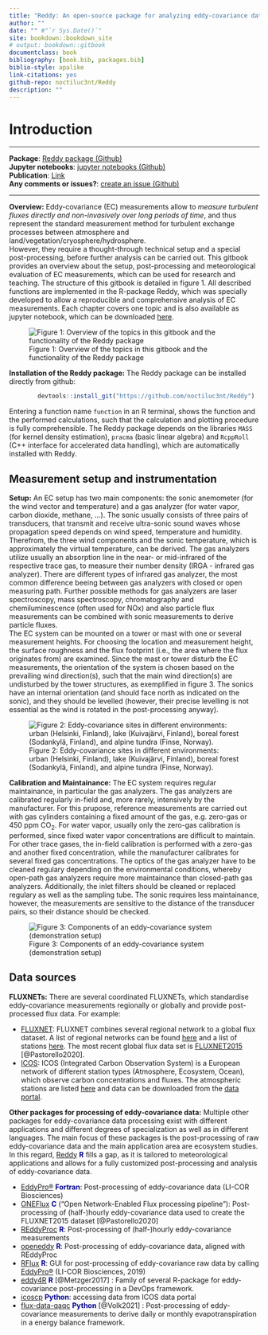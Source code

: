 ```yaml
--- 
title: "Reddy: An open-source package for analyzing eddy-covariance data"
author: ""
date: "" #"`r Sys.Date()`"
site: bookdown::bookdown_site
# output: bookdown::gitbook
documentclass: book
bibliography: [book.bib, packages.bib]
biblio-style: apalike
link-citations: yes
github-repo: noctiluc3nt/Reddy
description: ""
---
```



# Introduction

<hr>
**Package**: <a href="https://github.com/noctiluc3nt/Reddy">Reddy package (Github)</a> <br> 
**Jupyter notebooks**: <a href="https://github.com/noctiluc3nt/ec_analyze/tree/main/notebooks">jupyter notebooks (Github)</a><br>
**Publication**: <a href="https://link.springer.com/article/10.1007/s10546-024-00879-5">Link</a><br>
**Any comments or issues?**: <a href="https://github.com/noctiluc3nt/ec_analyze/issues">create an issue (Github)</a>

<hr>

**Overview:** Eddy-covariance (EC) measurements allow to *measure turbulent fluxes directly and non-invasively over long periods of time*, and thus represent the standard measurement method for turbulent exchange processes between atmosphere and land/vegetation/cryosphere/hydrosphere. 
<br>
However, they require a thought-through technical setup and a special post-processing, before further analysis can be carried out. 
This gitbook provides an overview about the setup, post-processing and meteorological evaluation of EC measurements, which can be used for research and teaching. The structure of this gitbook is detailed in figure 1. All described functions are implemented in the R-package Reddy, which was specially developed to allow a reproducible and comprehensive analysis of EC measurements.
Each chapter covers one topic and is also available as jupyter notebook, which can be downloaded  <a href="https://github.com/noctiluc3nt/ec_analyze/tree/main/notebooks">here</a>. 

![Figure 1: Overview of the topics in this gitbook and the functionality of the Reddy package](./figures/schema/schema.png)


**Installation of the Reddy package:** The Reddy package can be installed directly from github:
```R
        devtools::install_git("https://github.com/noctiluc3nt/Reddy")
```
Entering a function name `function` in an R terminal, shows the function and the performed calculations, such that the calculation and plotting procedure is fully comprehensible.
The Reddy package depends on the libraries `MASS` (for kernel density estimation), `pracma` (basic linear algebra) and `RcppRoll` (C++ interface for accelerated data handling), which are automatically installed with Reddy.

## Measurement setup and instrumentation

**Setup:**
An EC setup has two main components: the sonic anemometer (for the wind vector and temperature) and a gas analyzer (for water vapor, carbon dioxide, methane, ...). 
The sonic usually consists of three pairs of transducers, that transmit and receive ultra-sonic sound waves whose propagation speed depends on wind speed, temperature and humidity. Therefrom, the three wind components and the sonic temperature, which is approximately the virtual temperature, can be derived.
The gas analyzers utilize usually an absorption line in the near- or mid-infrared of the respective trace gas, to measure their number density (IRGA - infrared gas analyzer). There are different types of infrared gas analyzer, the most common difference beeing between gas analyzers with closed or open measuring path.
Further possible methods for gas analyzers are laser spectroscopy, mass spectroscopy, chromatography and chemiluminescence (often used for NOx) and also particle flux measurements can be combined with sonic measurements to derive particle fluxes. <br>
The EC system can be mounted on a tower or mast with one or several measurement heights. For choosing the location and measurement height, the surface roughness and the flux footprint (i.e., the area where the flux originates from) are examined. Since the mast or tower disturb the EC measurements, the orientation of the system is chosen based on the prevailing wind direction(s), such that the main wind direction(s) are undisturbed by the tower structures, as exemplified in figure 3. 
The sonics have an internal orientation (and should face north as indicated on the sonic), and they should be levelled (however, their precise levelling is not essential as the wind is rotated in the post-processing anyway).

![Figure 2: Eddy-covariance sites in different environments:  urban (Helsinki, Finland), lake (Kuivajärvi, Finland), boreal forest (Sodankylä, Finland), and alpine tundra (Finse, Norway).](./figures/setup/ec_sites4.png)

**Calibration and Maintainance:**
The EC system requires regular maintainance, in particular the gas analyzers. The gas analyzers are calibrated regularly in-field and, more rarely, intensively by the manufacturer. For this prupose, reference measurements are carried out with gas cylinders containing a fixed amount of the gas, e.g. zero-gas or 450 ppm CO$_2$. For water vapor, usually only the zero-gas calibration is performed, since fixed water vapor concentrations are difficult to maintain. For other trace gases, the in-field calibration is performed with a zero-gas and another fixed concentration, while the manufacturer calibrates for several fixed gas concentrations.
The optics of the gas analyzer have to be cleaned regulary depending on the environmental conditions, whereby open-path gas analyzers require more maintainance than closed-path gas analyzers.
Additionally, the inlet filters should be cleaned or replaced regulary as well as the sampling tube. The sonic requires less maintainance, however, the measurements are sensitive to the distance of the transducer pairs, so their distance should be checked. 

![Figure 3: Components of an eddy-covariance system (demonstration setup)](./figures/setup/ec-setup-all-labelled_upscaled.png)

## Data sources
**FLUXNETs:**
There are several coordinated FLUXNETs, which standardise eddy-covariance measurements regionally or globally and provide post-processed flux data. For example:<br>

- <a href="https://fluxnet.org">FLUXNET</a>: FLUXNET combines several regional network to a global flux dataset. A list of regional networks can be found <a href="https://fluxnet.org/about/regional-networks/">here</a> and a list of stations <a href="https://fluxnet.org/sites/site-list-and-pages/">here</a>.
The most recent global flux data set is <a href="https://fluxnet.org/data/fluxnet2015-dataset/">  FLUXNET2015</a> [@Pastorello2020].
- <a href="https://www.icos-cp.eu/">ICOS</a>: ICOS (Integrated Carbon Observation System) is a European network of different station types (Atmosphere, Ecosystem, Ocean), which observe carbon concentrations and fluxes. The atmospheric stations are listed <a href="https://www.icos-cp.eu/observations/atmosphere/stations">here</a> and data can be downloaded from the
<a href="https://data.icos-cp.eu/portal/#%7B%22filterCategories%22:%7B%22project%22:%5B%22icos%22%5D,%22level%22:%5B1,2%5D,%22stationclass%22:%5B%22ICOS%22%5D%7D%7D">data portal</a>.


**Other packages for processing of eddy-covariance data:** Multiple other packages for eddy-covariance data processing exist with different applications and different degrees of specialization as well as in different languages. The main focus of these packages is the post-processing of raw eddy-covariance data and the main application area are ecosystem studies. 
In this regard, [Reddy](https://github.com/noctiluc3nt/Reddy) <span style="color: darkblue;">**R**</span> fills a gap, as it is tailored to meteorological applications and allows for a fully customized post-processing and analysis of eddy-covariance data. <br>

- [EddyPro®](https://github.com/LI-COR-Environmental/eddypro-engine) <span style="color: darkblue;">**Fortran**</span>: Post-processing of eddy-covariance data (LI-COR Biosciences)
- [ONEFlux](https://github.com/fluxnet/ONEFlux) <span style="color: darkblue;">**C**</span> ("Open Network-Enabled Flux processing pipeline"): Post-processing of (half-)hourly eddy-covariance data used to create the FLUXNET2015 dataset [@Pastorello2020]
- [REddyProc](https://cran.r-project.org/web/packages/REddyProc/index.html) <span style="color: darkblue;">**R**</span>: Post-processing of (half-)hourly eddy-covariance measurements
- [openeddy](https://github.com/lsigut/openeddy) <span style="color: darkblue;">**R**</span>: Post-processing of eddy-covariance data, aligned with REddyProc
- [RFlux](https://github.com/domvit81/RFlux/) <span style="color: darkblue;">**R**</span>: GUI for post-processing of eddy-covariance raw data by calling [EddyPro®](https://github.com/LI-COR-Environmental/eddypro-engine) (LI-COR Biosciences, 2019)
- [eddy4R](https://github.com/NEONScience/eddy4R) <span style="color: darkblue;">**R**</span> [@Metzger2017] : Family of several R-package for eddy-covariance post-processing in a DevOps framework.
- [icoscp](https://pypi.org/project/icoscp/) <span style="color: darkblue;">**Python**</span>: accessing data from ICOS data portal
- [flux-data-qaqc](https://github.com/Open-ET/flux-data-qaqc) <span style="color: darkblue;">**Python**</span> [@Volk2021] : Post-processing of eddy-covariance measurements to derive daily or monthly evapotranspiration in a energy balance framework.